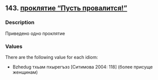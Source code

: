 ## 143. <a href =  'https://agricolamz.github.io/The_Circassian_Isoglosses_Database/143.html'>проклятие "Пусть провалится!"</a>
### Description

Приведено одно проклятие

### Values
There are the following value for each idiom:

* Bzhedug  тхьам пхырегъэз [Ситимова 2004: 118] (более присуще женщинам)

